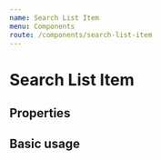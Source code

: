 ```yaml
---
name: Search List Item
menu: Components
route: /components/search-list-item
---
```



# Search List Item

## Properties

<Props of={SearchListItem} />

## Basic usage

<Playground>
  <SearchListItem
    item={{
      ref: "/",
      title: "Title",
      description: "This is the description.",
      publisher: undefined,
      format: 'csv',
      theme: [],
      identifier: "123",
    }}
  />
</Playground>

